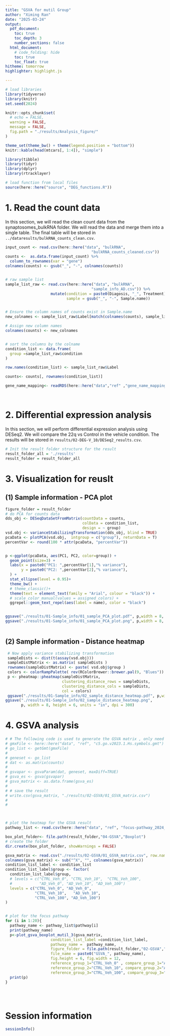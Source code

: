 ```yaml
---
title: "GSVA for mutil Group"
author: "Ximing Ran"
date: "2025-03-24"
output:
  pdf_document:
    toc: true
    toc_depth: 3
    number_sections: false
  html_document:
    # code_folding: hide
    toc: true
    toc_float: true
hitheme: tomorrow
highlighter: highlight.js

---
```


```r
# load libraries
library(tidyverse)
library(knitr)
set.seed(2024)

knitr::opts_chunk$set(
  # echo = FALSE,
  warning = FALSE,
  message = FALSE,
  fig.path = "./results/Analysis_figure/"
)

theme_set(theme_bw() + theme(legend.position = "bottom"))
knitr::kable(head(mtcars[, 1:4]), "simple")
```

```r
library(tibble)
library(tidyr)
library(dplyr)
library(rtracklayer)
```



```r
# load function from local files
source(here::here("source", "DEG_functions.R"))
```

\newpage

# 1. Read the count data
In this section, we will read the clean count data from the synaptosomes_bulkRNA folder.  We will read the data and merge them into a single table. The final table will be stored in `../dataresults/bulkRNA_counts_clean.csv`.

```r
input_count <- read.csv(here::here("data", "bulkRNA",
                                      "bulkRNA_counts_cleaned.csv"))
counts <-  as.data.frame(input_count) %>% 
  column_to_rownames(var = "gene")
colnames(counts) <- gsub("_", "-", colnames(counts))


# raw sample list
sample_list_raw <- read.csv(here::here("data", "bulkRNA",
                                      "sample_info_AD.csv")) %>%
                    mutate(condition = paste0(Diagosis, "_", Treatment),
                           sample = gsub("_", "-", Sample.name))


# Ensure the column names of counts exist in Sample.name
new_colnames <- sample_list_raw$Label[match(colnames(counts), sample_list_raw$sample )]

# Assign new column names
colnames(counts) <- new_colnames


# sort the columns by the colname
condition_list <- data.frame(
  group =sample_list_raw$condition
)

row.names(condition_list) <- sample_list_raw$Label

counts<- counts[, rownames(condition_list)]

gene_name_mapping<- readRDS(here::here("data","ref" ,"gene_name_mapping.rds"))




```


# 2. Differential expression analysis

In this section, we will perform differential expression analysis using DESeq2. We will compare the 22q vs Control in the vehicle condition. The results will be stored in `results/02-DEG-V_10/DESeq2_results.csv`.

```r
# Init the result folder structure for the result
result_folder_all = './results'
result_folder = result_folder_all

```


\newpage

# 3. Visualization for reuslt

## (1) Sample information - PCA plot

```r
figure_folder = result_folder
# do PCA for counts data
dds_obj <- DESeqDataSetFromMatrix(countData = counts,
                                  colData = condition_list,
                                  design = ~ group)
vsd.obj <- varianceStabilizingTransformation(dds_obj, blind = TRUE)
pcaData <- plotPCA(vsd.obj,  intgroup = c("group"), returnData = T)
percentVar <- round(100 * attr(pcaData, "percentVar"))


p <-ggplot(pcaData, aes(PC1, PC2, color=group)) +
  geom_point(size=3) +
  labs(x = paste0("PC1: ",percentVar[1],"% variance"),
       y = paste0("PC2: ",percentVar[2],"% variance"),
  ) +
  stat_ellipse(level = 0.95)+
  theme_bw() +
  # theme_classic()+
  theme(text = element_text(family = "Arial", colour = "black")) +
  # scale_color_manual(values = assigned_colors) +
  ggrepel::geom_text_repel(aes(label = name), color = "black")


ggsave("./results/01-Sample_info/01_sample_PCA_plot.pdf", p,width = 8, height = 6, units = "in", dpi = 300)
ggsave("./results/01-Sample_info/01_sample_PCA_plot.png", p,width = 8, height = 6, units = "in", dpi = 300)
  
```

## (2) Sample information - Distance heatmap

```r
 # Now apply variance stabilizing transformation
 sampleDists <- dist(t(assay(vsd.obj)))
 sampleDistMatrix <- as.matrix( sampleDists )
 rownames(sampleDistMatrix) <- paste( vsd.obj$group )
 colors <- colorRampPalette( rev(RColorBrewer::brewer.pal(9, "Blues")) )(255)
 p <- pheatmap::pheatmap(sampleDistMatrix,
                         clustering_distance_rows = sampleDists,
                         clustering_distance_cols = sampleDists,
                         col = colors) 
 ggsave("./results/01-Sample_info/02_sample_distance_heatmap.pdf", p,width = 8, height = 6, units = "in", dpi = 300)
ggsave("./results/01-Sample_info/02_sample_distance_heatmap.png",
       p, width = 8, height = 6, units = "in", dpi = 300)

```

\newpage



# 4. GSVA analysis

```r
# # The following code is used to generate the GSVA matrix , only need to run once
# gmxFile <- here::here("data", "ref", "c5.go.v2023.1.Hs.symbols.gmt")
# go_list <- getGmt(gmxFile)
# 
# geneset <- go_list
# dat <- as.matrix(counts)
# 
# gsvapar <- gsvaParam(dat, geneset, maxDiff=TRUE)
# gsva_es <- gsva(gsvapar)
# gsva_matrix <- as.data.frame(gsva_es)
# 
# # save the result
# write.csv(gsva_matrix, "./results/02-GSVA/01_GSVA_matrix.csv")
# 
# 



# plot the heatmap for the GSVA result
pathway_list <- read.csv(here::here("data", "ref", "focus-pathway_2024_10_03.csv"))

box_plot_folder<- file.path(result_folder,"04-GSVA","Boxplot")
# create the folder
dir.create(box_plot_folder, showWarnings = FALSE)

gsva_matrix <- read.csv("./results/02-GSVA/01_GSVA_matrix.csv", row.names = 1)
colnames(gsva_matrix) <- sub("^X", "", colnames(gsva_matrix))
condition_list_label <- condition_list 
condition_list_label$group <- factor(
  condition_list_label$group,
  # levels = c("CTRL_Veh_0", "CTRL_Veh_10",  "CTRL_Veh_100", 
  #            "AD_Veh_0", "AD_Veh_10", "AD_Veh_100")
  levels = c("CTRL_Veh_0", "AD_Veh_0",
             "CTRL_Veh_10",   "AD_Veh_10", 
             "CTRL_Veh_100", "AD_Veh_100")
)


# plot for the focus pathway
for (i in 1:20){
  pathway_name <- pathway_list$pathway[i]
  print(pathway_name)
  p<-plot_gsva_boxplot_mutil_3(gsva_matrix,
                    condition_list_label =condition_list_label,
                    pathway_name =  pathway_name,
                    figure_folder = file.path(result_folder,"02-GSVA","Boxplot-pair"),
                    file_name = paste0("GSVA_", pathway_name),
                    fig.height = 6, fig.width = 12,
                    reference_group_1="CTRL_Veh_0" , compare_group_1="AD_Veh_0",
                    reference_group_2="CTRL_Veh_10", compare_group_2="AD_Veh_10",
                    reference_group_3="CTRL_Veh_100", compare_group_3="AD_Veh_100")
  print(p)
}





```




# Session information
```r
sessionInfo()
```

